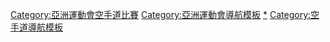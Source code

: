 {{Navbox
|name = 亞洲運動會空手道比賽
|title = [[亞洲運動會空手道比賽]]
|listclass = hlist

|imageleft = [[Image:Karate pictogram.svg|50px]]
|liststyle = padding-right:50px
|list1= 
* [[1994年亞洲運動會空手道比賽|1994]]
* [[1998年亞洲運動會空手道比賽|1998]]
* [[2002年亞洲運動會空手道比賽|2002]]
* [[2006年亞洲運動會空手道比賽|2006]]
* [[2010年亞洲運動會空手道比賽|2010]]
* [[2014年亞洲運動會空手道比賽|2014]]
* [[2018年亞洲運動會空手道比賽|2018]]
|below = [[亞洲運動會空手道獎牌得主列表|獎牌得主列表]]
}}<includeonly>[[Category:亞洲運動會空手道比賽]]</includeonly><noinclude>
[[Category:亞洲運動會導航模板]]
[[Category:亞洲運動會空手道比賽|*]]
[[Category:空手道導航模板]]
</noinclude>